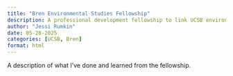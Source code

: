 ```yaml
---
title: "Bren Environmental Studies Fellowship"
description: A professional development fellowship to link UCSB environmental studies students to the Bren envrironmental graduate school.
author: "Jessi Rumkin"
date: 05-28-2025
categories: [UCSB, Bren]
format: html
---
```


A description of what I've done and learned from the fellowship.